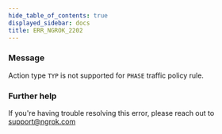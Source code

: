 ```yaml
---
hide_table_of_contents: true
displayed_sidebar: docs
title: ERR_NGROK_2202
---
```




### Message

Action type `TYP` is not supported for `PHASE` traffic policy rule.

<ErrorDetails error="err_ngrok_2202" />

### Further help

If you're having trouble resolving this error, please reach out to [support@ngrok.com](mailto:support@ngrok.com?subject=Help%20with%20ERR_NGROK_2202)
